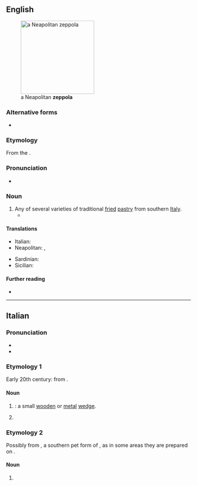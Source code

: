 ==English==
[[File:Zeppula.jpg|thumb|200px|a Neapolitan '''zeppola''']]

===Alternative forms===
* {{alter|en|zeppole}}

===Etymology===
From the {{bor|en|it|zeppola}}.

===Pronunciation===
* {{IPA|en|/ˈtsɛpələ/|/ˈzɛpələ/}}

===Noun===
{{en-noun|zeppole|zeppoli}}

# Any of several varieties of traditional [[fried]] [[pastry]] from southern [[Italy]].
#* {{quote-journal|en|2009|January 25|Jeff Vandam|Brio Inside the Brownstones|New York Times|url=http://www.nytimes.com/2009/01/25/realestate/25livi.html
|passage=These days it might be easier to pick up a Wi-Fi signal than a rice ball or some '''zeppole''', but what’s nice is that the zeppole are still here: the neighborhood’s old guard has remained reassuringly in place.}}

====Translations====
{{trans-top|any of several varieties of fried pastry from southern Italy}}
* Italian: {{t|it|zeppola|f}}
* Neapolitan: {{t|nap|zeppola|f}}, {{t|nap|zéppola|f}}
{{trans-mid}}
* Sardinian: {{t|sc|tzìpula|f}}
* Sicilian: {{t|scn|zìppula|f}}
{{trans-bottom}}

====Further reading====
* {{pedialite}}

{{topics|en|Cakes and pastries}}

----

==Italian==
{{wikipedia|lang=it}}

===Pronunciation===
* {{it-IPA|tséppola}}
* {{hyphenation|it|zép|po|la}}

===Etymology 1===
Early 20th century: from {{suffix|it|zeppa|t1=wedge|ola|pos2=diminutive suffix}}.

====Noun====
{{it-noun|f}}

# {{diminutive of|it|zeppa}}: a small [[wooden]] or [[metal]] [[wedge]].
# {{lb|it|uncountable|colloquial}} {{l|en|lisp}} {{gloss|mispronunciation of the sounds {{IPAchar|/s/}} and {{IPAchar|/z/}}}}
#: {{syn|it|[[sigmatismo]] {{qualifier|formal}}}}

===Etymology 2===
Possibly from {{m|it|Zeppe}}, a southern pet form of {{m|it|Giuseppe||Joseph}}, as in some areas they are prepared on {{w|St. Joseph's Day}}.

====Noun====
{{it-noun|f}}

# {{l|en|zeppola}} {{gloss|any of several varieties of fried pastry from southern Italy}}

{{topics|it|Cakes and pastries}}